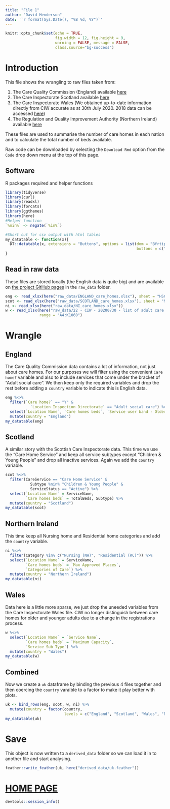 ```yaml
---
title: "File 1"
author: "David Henderson"
date: '`r format(Sys.Date(), "%B %d, %Y")`'
---
```


```r
knitr::opts_chunk$set(echo = TRUE,
                      fig.width = 12, fig.height = 9,
                      warning = FALSE, message = FALSE,
                      class.source="bg-success")
```


# Introduction

This file shows the wrangling to raw files taken from: 

  1. The Care Quality Commission (England) available [here](https://www.cqc.org.uk/about-us/transparency/using-cqc-data#directoryCommis)
  2. The Care Inspectorate Scotland available [here](https://www.careinspectorate.com/index.php/publications-statistics/93-public/datastore)
  3. The Care Inspectorate Wales (We obtained up-to-date information directly from CIW accurate as at 30th July 2020. 2018 data can be accessed [here](https://statswales.gov.wales/Catalogue/Health-and-Social-Care/Services-for-Social-Care-and-Childrens-Day-Care/cssiwservicesandplaces-by-setting-year))
  4. The Regulation and Quality Improvement Authority (Northern Ireland) available [here](https://www.rqia.org.uk/what-we-do/register/services-registered-with-rqia/)
  
These files are used to summarise the number of care homes in each nation and to calculate the total number of beds available. 

Raw code can be downloaded by selecting the `Download Rmd` option from the `Code` drop down menu at the top of this page.

## Software

R packages required and helper functions

```r
library(tidyverse)
library(curl)
library(readxl)
library(forcats)
library(ggthemes)
library(here)
#Helper function
`%nin%` <- negate(`%in%`)

#Short cut for csv output with html tables
my_datatable <- function(x){
  DT::datatable(x, extensions = "Buttons", options = list(dom = "Bfrtip", 
                                                          buttons = c("csv")))
}
```


## Read in raw data

These files are stored locally (the English data is quite big) and are available on [the project GitHub pages](https://github.com/davidhen/ltc_covid_uk) in the `raw_data` folder. 

```r
eng <- read_xlsx(here("raw_data/ENGLAND_care_homes.xlsx"), sheet = "HSCA Active Locations")
scot <- read_xlsx(here("raw_data/SCOTLAND_care_homes.xlsx"), sheet = "MDSF_data_31 May 2020")
ni <- read_xlsx(here("raw_data/NI_care_homes.xlsx"))
w <- read_xlsx(here("raw_data/22 - CIW - 20200730 - list of adult care homes in Wales.xlsx"), 
               range = "A4:K1060")
```

# Wrangle {.tabset}

## England

The Care Quality Commission data contains a lot of information, not just about care homes. For our purposes we will filter using the convenient `Care home?` variable and also to include services that come under the bracket of "Adult social care". We then keep only the required variables and drop the rest before adding a `country` variable to indicate this is English data. 

```r
eng %<>% 
  filter(`Care home?` == "Y" & 
           `Location Inspection Directorate` == "Adult social care") %>% 
  select(`Location Name`, `Care homes beds`, `Service user band - Older People`) %>%
  mutate(country = "England")
my_datatable(eng)
```

## Scotland

A similar story with the Scottish Care Inspectorate data. This time we use the "Care Home Service" and keep all service subtypes except "Children & Young People" and drop all inactive services. Again we add the `country` variable.

```r
scot %<>% 
  filter(CareService == "Care Home Service" & 
           Subtype %nin% "Children & Young People" &
           ServiceStatus == "Active") %>% 
  select(`Location Name` = ServiceName, 
         `Care homes beds` = TotalBeds, Subtype) %>% 
  mutate(country = "Scotland")
my_datatable(scot)
```

## Northern Ireland

This time keep all Nursing home and Residential home categories and add the `country` variable. 

```r
ni %<>% 
  filter(Category %in% c("Nursing (NH)", "Residential (RC)")) %>%
  select(`Location Name` = ServiceName,
         `Care homes beds` = `Max Approved Places`,
         `Categories of Care`) %>% 
  mutate(country = "Northern Ireland")
my_datatable(ni)
```

## Wales

Data here is a little more sparse, we just drop the uneeded variables from the Care Inspectorate Wales file. CIW no longer distinguish between care homes for older and younger adults due to a change in the registrations process.

```r
w %<>% 
  select(`Location Name` = `Service Name`,
         `Care homes beds` = `Maximum Capacity`,
         `Service Sub Type`) %>% 
  mutate(country = "Wales")
my_datatable(w)
```


## Combined

Now we create a `uk` dataframe by binding the previous 4 files together and then coercing the `country` varaible to a factor to make it play better with plots. 

```r
uk <- bind_rows(eng, scot, w, ni) %>% 
  mutate(country = factor(country,
                          levels = c("England", "Scotland", "Wales", "Northern Ireland")))
my_datatable(uk)
```

# Save

This object is now written to a `derived_data` folder so we can load it in to another file and start analysing. 

```r
feather::write_feather(uk, here("derived_data/uk.feather"))
```

# [HOME PAGE](https://davidhen.github.io/ltc_covid_uk/index.html)

```r
devtools::session_info()
```



